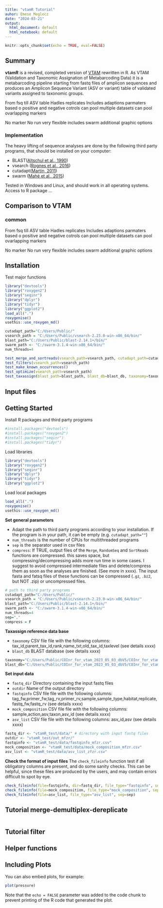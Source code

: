 ```yaml
---
title: "vtamR Tutorial"
auhor: Emese Meglecz
date: "2024-03-21"
output:
  html_document: default
  html_notebook: default
---
```


```r
knitr::opts_chunk$set(echo = TRUE, eval=FALSE)
```


## Summary

**vtamR** is a revised, completed version of [VTAM](https://onlinelibrary.wiley.com/doi/10.1111/1755-0998.13756) rewritten in R. 
As VTAM (Validation and Taxonomic Assignation of Metabarcoding Data) it is a metabarcoding pipeline starting from fastq files of amplicon sequences and produces an Amplicon Sequence Variant (ASV or variant) table of validated variants assigned to taxonomic groups.

From fsq till ASV table
Hadles replicates
Includes adaptions parmaters based o positive and negative cotrols
can pool multiple datasets
can pool ovarlapping markers

No marker 
No run
very flexible
includes swarm
additional graphic options

### Implementation
The heavy lifting of sequence analyses are done by the following third party programs, that should be installed on your computer:

* BLAST([Altschul et al., 1990](https://pubmed.ncbi.nlm.nih.gov/2231712/))
* vsearch ([Rognes et al., 2016](https://peerj.com/articles/2584/))
* cutadapt([Martin, 2011](https://journal.embnet.org/index.php/embnetjournal/article/view/200/479))
* swarm ([Mahé et al., 2015](https://peerj.com/articles/1420/))

Tested in Windows and Linux, and should work in all operating systems.
Access to R package ...


## Comparison to VTAM
### common
From fsq till ASV table
Hadles replicates
Includes adaptions parmaters based o positive and negative cotrols
can pool multiple datasets
can pool ovarlapping markers

No marker 
No run
very flexible
includes swarm
additional graphic options


## Installation

Test major functions
```r
library("devtools")
library("roxygen2")
library("seqinr")
library("dplyr")
library("tidyr")
library("ggplot2") 
load_all(".")
roxygenise()
usethis::use_roxygen_md()

cutadapt_path="C:/Users/Public/"
vsearch_path = "C:/Users/Public/vsearch-2.23.0-win-x86_64/bin/"
blast_path="C:/Users/Public/blast-2.14.1+/bin/"
swarm_path <- "C:/swarm-3.1.4-win-x86_64/bin/"
num_threads=4

test_merge_and_sortreads(vsearch_path=vsearch_path, cutadapt_path=cutadapt_path)
test_filters(vsearch_path=vsearch_path)
test_make_known_occurrences()
test_optimize(vsearch_path=vsearch_path)
test_taxassign(blast_path=blast_path, blast_db=blast_db, taxonomy=taxonomy, num_threads=num_threads)
```


## Input files

## Getting Started

Install R packages and third party programs
```r
#install.packages("devtools")
#install.packages("roxygen2")
#install.packages("seqinr")
#install.packages("tidyr")
```

Load libraries
```r
library("devtools")
library("roxygen2")
library("seqinr")
library("dplyr")
library("tidyr")
library("ggplot2") 
```

Load local packages
```r
load_all(".")
roxygenise()
usethis::use_roxygen_md()
```

**Set general parameters**

* Adapt the path to third party programs according to your installation. If the program is in your path, it can be empty (e.g. `cutadapt_path=""`)
* `num_threads` is the number of CPUs for multithreaded programs
* `sep` is the separator used in csv files
* `compress`: If TRUE, output files of the `Merge`, `RandomSeq` and `SortReads` functions are compressed. this saves space, but compressing/decompressing adds more run time in some cases. I suggest to avoid compressed intermediate files and delete/compress them as soon as the analyses are finished. (See more in xxxx). The input fasta and fatsq files of these functions can be compressed (`.gz`, `.bz2`, but NOT .zip) or uncompressed files. 

```r
# path to third party programs 
cutadapt_path="C:/Users/Public/"
vsearch_path = "C:/Users/Public/vsearch-2.23.0-win-x86_64/bin/"
blast_path="C:/Users/Public/blast-2.14.1+/bin/"
swarm_path <- "C:/swarm-3.1.4-win-x86_64/bin/"
num_threads=4
sep=","
compress = F
```


**Taxassign reference data base**

* `taxonomy` CSV file file with the following columns: tax_id,parent_tax_id,rank,name_txt,old_tax_id,taxlevel (see details xxxx)
* `blast_db` BLAST database (see details xxxx)
```r
taxonomy="C:/Users/Public/COInr_for_vtam_2023_05_03_dbV5/COInr_for_vtam_taxonomy.tsv"
blast_db="C:/Users/Public/COInr_for_vtam_2023_05_03_dbV5/COInr_for_vtam"
```

**Set input data**

* `fastq_dir` Directory containing the input fastq files
* `outdir` Name of the output directory
* `fastqinfo` CSV file file with the following columns: tag_fw,primer_fw,tag_rv,primer_rv,sample,sample_type,habitat,replicate,fastq_fw,fastq_rv (see details xxxx)
* `mock_composition` CSV file file with the following columns: sample,action,asv,taxon,asv_id (see details xxxx)
* `asv_list` CSV file file with the following columns: asv_id,asv (see details xxxx)

```r
fastq_dir <- "vtamR_test/data/" # directory with input fastq files
outdir <- "vtamR_test/out_mfzr/"
fastqinfo <- "vtamR_test/data/fastqinfo_mfzr.csv"
mock_composition <- "vtamR_test/data/mock_composition_mfzr.csv"
asv_list <- "vtamR_test/data/asv_list_zfzr.csv"
```


**Check the format of input files**
The `check_fileinfo` function test if all obligatory columns are present, and do some sanity checks. This can be helpful, since these files are produced by the users, and may contain errors difficult to spot by eye.
```r
check_fileinfo(file=fastqinfo, dir=fastq_dir, file_type="fastqinfo", sep=sep)
check_fileinfo(file=mock_composition, file_type="mock_composition", sep=sep)
check_fileinfo(file=asv_list, file_type="asv_list", sep=sep)
```


## Tutorial merge-demultiplex-dereplicate

```r

```


## Tutorial filter
## Helper functions
## Including Plots

You can also embed plots, for example:

```r
plot(pressure)
```

Note that the `echo = FALSE` parameter was added to the code chunk to prevent printing of the R code that generated the plot.

